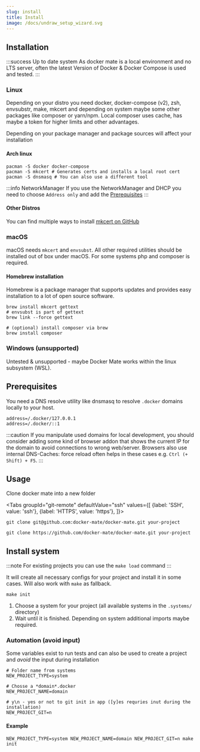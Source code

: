 ```yaml
---
slug: install
title: Install
image: /docs/undraw_setup_wizard.svg
---
```




## Installation

:::success Up to date system
As docker mate is a local environment and no LTS server, often the latest Version of Docker & Docker Compose is used and tested.
:::

### Linux

Depending on your distro you need docker, docker-compose (v2), zsh, envsubstr, make, mkcert and depending on system maybe some other packages like composer or yarn/npm. Local composer uses cache, has maybe a token for higher limits and other advantages.

Depending on your package manager and package sources will affect your installation

#### Arch linux

```shell script
pacman -S docker docker-compose
pacman -S mkcert # Generates certs and installs a local root cert
pacman -S dnsmasq # You can also use a different tool
```

:::info NetworkManager
If you use the NetworkManager and DHCP you need to choose `Address only` and add the [Prerequisites](#prerequisites)
:::

#### Other Distros

You can find multiple ways to install [mkcert on GitHub](https://github.com/FiloSottile/mkcert)

### macOS

macOS needs `mkcert` and `envsubst`.
All other required utilities should be installed out of box under macOS. For some systems php and composer is required.

#### Homebrew installation

Homebrew is a package manager that supports updates and provides easy installation to a lot of open source software.

```shell script
brew install mkcert gettext
# envsubst is part of gettext
brew link --force gettext

# (optional) install composer via brew
brew install composer
```

### Windows (unsupported)

Untested & unsupported - maybe Docker Mate works within the linux subsystem (WSL).

## Prerequisites

You need a DNS resolve utility like dnsmasq to resolve `.docker` domains locally to your host.
```text title="dnsmasq.conf"
address=/.docker/127.0.0.1
address=/.docker/::1
```

:::caution
If you manipulate used domains for local development, you should consider adding some kind of browser addon that shows the current IP for the domain to avoid connections to wrong web/server.
Browsers also use internal DNS-Caches: force reload often helps in these cases e.g. `Ctrl (+ Shift) + F5`.
:::

## Usage

Clone docker mate into a new folder

<Tabs
  groupId="git-remote"
  defaultValue="ssh"
  values={[
    {label: 'SSH', value: 'ssh'},
    {label: 'HTTPS', value: 'https'},
  ]}>
  <TabItem value="ssh">

  ```shell script
  git clone git@github.com:docker-mate/docker-mate.git your-project
  ```

  </TabItem>
  <TabItem value="https">

  ```shell script
  git clone https://github.com/docker-mate/docker-mate.git your-project
  ```

  </TabItem>
</Tabs>

## Install system

:::note
For existing projects you can use the `make load` command
:::

It will create all necessary configs for your project and install it in some cases. Will also work with `make` as fallback.
```shell
make init
```

1. Choose a system for your project (all available systems in the `.systems/` directory)
2. Wait until it is finished. Depending on system additional imports maybe required.

### Automation (avoid input)

Some variables exist to run tests and can also be used to create a project and *avoid* the input during installation

```dotenv
# Folder name from systems
NEW_PROJECT_TYPE=system

# Chosse a *domain*.docker
NEW_PROJECT_NAME=domain

# y\n - yes or not to git init in app ([y]es requries inut during the installation)
NEW_PROJECT_GIT=n
```
#### Example
```shell
NEW_PROJECT_TYPE=system NEW_PROJECT_NAME=domain NEW_PROJECT_GIT=n make init
```

<FooterSvg className="img--footer" />